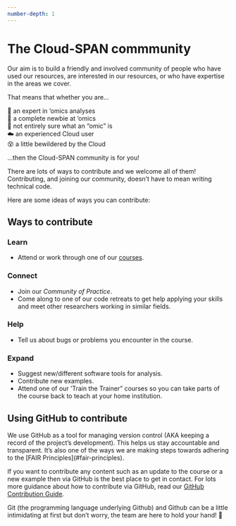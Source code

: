 ```yaml
---
number-depth: 1
---
```


# The Cloud-SPAN commmunity {#community}

Our aim is to build a friendly and involved community of people who have used our resources, are interested in our resources, or who have expertise in the areas we cover.

That means that whether you are...\

🧬 an expert in 'omics analyses\
🤔 a complete newbie at 'omics\
🤷 not entirely sure what an "omic" is\
☁️ an experienced Cloud user\
😵 a little bewildered by the Cloud\

...then the Cloud-SPAN community is for you!

There are lots of ways to contribute and we welcome all of them! Contributing, and joining our community, doesn't have to mean writing technical code.

Here are some ideas of ways you can contribute:

## Ways to contribute {#ways-to-contribute}

### Learn

- Attend or work through one of our [courses](#courses).

### Connect

- Join our *Community of Practice*.
- Come along to one of our code retreats to get help applying your skills and meet other researchers working in similar fields.

### Help

- Tell us about bugs or problems you encounter in the course.

### Expand

- Suggest new/different software tools for analysis.
- Contribute new examples.
- Attend one of our 'Train the Trainer" courses so you can take parts of the course back to teach at your home institution.

## Using GitHub to contribute

We use GitHub as a tool for managing version control (AKA keeping a record of the project's development). This helps us stay accountable and transparent. It's also one of the ways we are making steps towards adhering to the [FAIR Principles\](#fair-principles).

If you want to contribute any content such as an update to the course or a new example then via GitHub is the best place to get in contact. For lots more guidance about how to contribute via GitHub, read our [GitHub Contribution Guide](https://github.com/Cloud-SPAN/CloudSPAN-handbook/blob/main/CONTRIBUTING.md).

Git (the programming language underlying Github) and Github can be a little intimidating at first but don't worry, the team are here to hold your hand! 🤝

